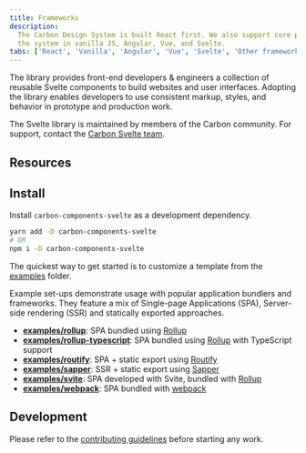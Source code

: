 ```yaml
---
title: Frameworks
description:
  The Carbon Design System is built React first. We also support core parts of
  the system in vanilla JS, Angular, Vue, and Svelte.
tabs: ['React', 'Vanilla', 'Angular', 'Vue', 'Svelte', 'Other frameworks']
---
```


<PageDescription>

The library provides front-end developers & engineers a collection of reusable
Svelte components to build websites and user interfaces. Adopting the library
enables developers to use consistent markup, styles, and behavior in prototype
and production work.

</PageDescription>

<InlineNotification>

The Svelte library is maintained by members of the Carbon community. For
support, contact the
[Carbon Svelte team](https://github.com/IBM/carbon-components-svelte/issues/new).

</InlineNotification>

## Resources

<Row className="resource-card-group">
  <Column colLg={4} colMd={4} noGutterSm>
    <ResourceCard
      subTitle="Carbon Components Svelte"
      href="https://github.com/IBM/carbon-components-svelte">
      <MdxIcon name="github" />
    </ResourceCard>
  </Column>
  <Column colMd={4} colLg={4} noGutterSm>
    <ResourceCard
      subTitle="Carbon Icons Svelte"
      href="https://github.com/IBM/carbon-icons-svelte">
      <MdxIcon name="github" />
    </ResourceCard>
  </Column>
  <Column colMd={4} colLg={4} noGutterSm>
    <ResourceCard
      subTitle="Carbon Pictograms Svelte"
      href="https://github.com/IBM/carbon-pictograms-svelte">
      <MdxIcon name="github" />
    </ResourceCard>
  </Column>
</Row>

## Install

Install `carbon-components-svelte` as a development dependency.

```bash
yarn add -D carbon-components-svelte
# OR
npm i -D carbon-components-svelte
```

The quickest way to get started is to customize a template from the
[examples](https://github.com/IBM/carbon-components-svelte/tree/master/examples/)
folder.

Example set-ups demonstrate usage with popular application bundlers and
frameworks. They feature a mix of Single-page Applications (SPA), Server-side
rendering (SSR) and statically exported approaches.

- **[examples/rollup](https://github.com/IBM/carbon-components-svelte/tree/master/examples/rollup/)**:
  SPA bundled using [Rollup](https://github.com/rollup/rollup)
- **[examples/rollup-typescript](https://github.com/IBM/carbon-components-svelte/tree/master/examples/rollup-typescript/)**:
  SPA bundled using [Rollup](https://github.com/rollup/rollup) with TypeScript
  support
- **[examples/routify](https://github.com/IBM/carbon-components-svelte/tree/master/examples/routify/)**:
  SPA + static export using [Routify](https://github.com/roxiness/routify)
- **[examples/sapper](https://github.com/IBM/carbon-components-svelte/tree/master/examples/sapper/)**:
  SSR + static export using [Sapper](https://github.com/sveltejs/sapper)
- **[examples/svite](https://github.com/IBM/carbon-components-svelte/tree/master/examples/svite/)**:
  SPA developed with Svite, bundled with
  [Rollup](https://github.com/rollup/rollup)
- **[examples/webpack](https://github.com/IBM/carbon-components-svelte/tree/master/examples/webpack/)**:
  SPA bundled with [webpack](https://github.com/webpack/webpack)

## Development

Please refer to the
[contributing guidelines](https://github.com/IBM/carbon-components-svelte/blob/master/CONTRIBUTING.md)
before starting any work.
